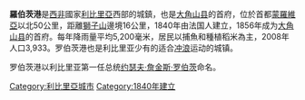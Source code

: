 {{noteTA
|1=zh-hans:县;zh-hk:省;zh-tw:省;
|2=zh-hans:罗伯茨;zh-hk:羅伯茨;zh-tw:羅勃茲;
|3=zh-hans:塞拉利昂;zh-hk:塞拉利昂;zh-tw:獅子山;
}}
{{Infobox settlement
<!--See the Table at Infobox Settlement for all fields and descriptions of usage-->
<!-- Basic info  ---------------->
|official_name          = 羅伯茨港
|other_name             =
|native_name            =  <!-- for cities whose native name is not in English -->
|nickname               = 
|settlement_type        = <!--For Town or Village (Leave blank for the default City)-->
|motto                  =
<!-- images and maps  ----------->
|image_skyline          = Robertsport2.jpg
|imagesize              = 300px
|image_caption          = 
|image_flag             = 
|flag_size              =
|image_seal             = 
|seal_size              =
|image_shield           = 
|shield_size            =
|image_blank_emblem     = 
|blank_emblem_type      =
|blank_emblem_size      =
|image_map              = 
|mapsize                = 
|map_caption            = 
|image_map1             = 
|mapsize1               = 
|map_caption1           = 
|image_dot_map          =
|dot_mapsize            =
|dot_map_caption        =
|dot_x =  |dot_y =
|pushpin_map            = Liberia <!-- the name of a location map as per http://en.wikipedia.org/wiki/Template:Location_map -->
|pushpin_label_position =bottom
|pushpin_mapsize        =300
|pushpin_map_caption    =
<!-- Location ------------------>
|coordinates_region     = LR
|subdivision_type       = 國家
|subdivision_name       = {{flag|Liberia}}
|subdivision_type1      = 省
|subdivision_name1      = [[大角山县|大角山县]]
|subdivision_type2      = 
|subdivision_name2      = 
|subdivision_type3      = 
|subdivision_name3      = 
|subdivision_type4      = 
|subdivision_name4      =
<!-- Politics ----------------->
|government_footnotes   =
|government_type        =
|leader_title           =
|leader_name            =
|leader_title1          =  <!-- for places with, say, both a mayor and a city manager -->
|leader_name1           =
|leader_title2          =
|leader_name2           =
|leader_title3          =
|leader_name3           =
|leader_title4          =
|leader_name4           =
|established_title      =  <!-- Settled -->
|established_date       = 
|established_title2     =  <!-- Incorporated (town) -->
|established_date2      = 
|established_title3     =  <!-- Incorporated (city) -->
|established_date3      =
<!-- Area    --------------------->
|area_magnitude         = 
|unit_pref                =Imperial <!--Enter: Imperial, if Imperial (metric) is desired-->
|area_footnotes           =
|area_total_km2           = 
|area_land_km2            = <!--See table @ Template:Infobox Settlement for details on automatic unit conversion-->
|area_water_km2           =
|area_total_sq_mi         =
|area_land_sq_mi          =
|area_water_sq_mi         =
|area_water_percent       =
|area_urban_km2           =
|area_urban_sq_mi         =
|area_metro_km2           =
|area_metro_sq_mi         =
|area_blank1_title        =
|area_blank1_km2          =
|area_blank1_sq_mi        =
<!-- Population   ----------------------->
|population_as_of               = 2008
|population_footnotes           =
|population_note                =
|population_total               = 3,933
|population_density_km2         =
|population_density_sq_mi       =
|population_metro               =
|population_density_metro_km2   =
|population_density_metro_sq_mi =
|population_urban               =
|population_density_urban_km2   =
|population_density_urban_sq_mi =
|population_blank1_title        =Ethnicities
|population_blank1              =
|population_blank2_title        =Religions
|population_blank2              =
|population_density_blank1_km2 =   
|population_density_blank1_sq_mi =
<!-- General information  --------------->
|timezone               = 
|utc_offset             = 
|timezone_DST           = 
|utc_offset_DST         = 
|latd=6 |latm=45|lats=|latNS=N
|longd=11|longm=22|longs= |longEW=W
|elevation_footnotes    =  <!--for references: use <ref> </ref> tags-->
|elevation_m            = 
|elevation_ft           =
<!-- Area/postal codes & others -------->
|postal_code_type       =  <!-- enter ZIP code, Postcode, Post code, Postal code... -->
|postal_code            =
|area_code              =
|blank_name             =
|blank_info             =
|blank1_name            =
|blank1_info            =
|website                = 
|footnotes              = 
}} 

'''羅伯茨港'''是[[西非|西非]]國家[[利比里亞|利比里亞]]西部的城鎮，也是[[大角山县|大角山县]]的首府，位於首都[[蒙羅維亞|蒙羅維亞]]以北50公里，距離[[塞拉利昂|獅子山]]邊境16公里，1840年由法国人建立，1856年成为[[大角山县|大角山县]]的首府。每年降雨量平均5,200毫米，居民以捕魚和種植稻米為主，2008年人口3,933。罗伯茨港也是利比里亚少有的适合[[冲浪|冲浪]]运动的城镇。

罗伯茨港以利比里亚第一任总统[[约瑟夫·詹金斯·罗伯茨|约瑟夫·詹金斯·罗伯茨]]命名。

{{coord|6|45|N|11|22|W|region:LR_type:city|display=title}}

[[Category:利比里亞城市|Category:利比里亞城市]]
[[Category:1840年建立|Category:1840年建立]]